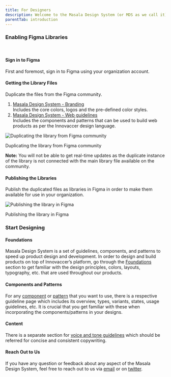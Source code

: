```yaml
---
title: For Designers
description: Welcome to the Masala Design System (or MDS as we call it). If you’re just starting out designing with MDS, here is a checklist of everything you need to get up and running.
parentTab: introduction
---
```


### Enabling Figma Libraries
<br/>

#### Sign in to Figma
First and foremost, sign in to Figma using your organization account.

#### Getting the Library Files
Duplicate the files from the Figma community.
1. [Masala Design System - Branding](https://www.figma.com/community/file/1075022843491691382)
	<br/>
    Includes the core colors, logos and the pre-defined color styles.
2. [Masala Design System - Web guidelines](https://www.figma.com/community/file/974368355920553546)
	<br/>
    Includes the components and patterns that can be used to build web products as per the Innovaccer design language.

![Duplicating the library from Figma community](./images/designers-1.png)
<Caption>Duplicating the library from Figma community</Caption>
<br/>

**Note:** You will not be able to get real-time updates as the duplicate instance of the library is not connected with the main library file available on the community.

#### Publishing the Libraries
Publish the duplicated files as libraries in Figma in order to make them available for use in your organization.

![Publishing the library in Figma](./images/designers-2.png)
<Caption>Publishing the library in Figma</Caption>
<br/>

### Start Designing
#### Foundations
Masala Design System is a set of guidelines, components, and patterns to speed up product design and development. In order to design and build products on top of Innovaccer’s platform, go through the [Foundations](/foundations/principles/) section to get familiar with the design principles, colors, layouts, typography, etc. that are used throughout our products.

#### Components and Patterns
For any [component](/components/overview/all-components) or [pattern](/patterns/overview/all-patterns) that you want to use, there is a respective guideline page which includes its overview, types, variants, states, usage guidelines, etc. It is crucial that you get familiar with these when incorporating the components/patterns in your designs.

#### Content
There is a separate section for [voice and tone guidelines](/content/voice-and-tone-guidelines/tabs/voice-and-tone/) which should be referred for concise and consistent copywriting.

#### Reach Out to Us
If you have any question or feedback about any aspect of the Masala Design System, feel free to reach out to us via [email](mailto:designers@innovaccer.com) or on [twitter](https://twitter.com/innovaccerdsgn).